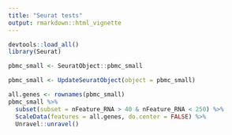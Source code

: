 ```yaml
---
title: "Seurat tests"
output: rmarkdown::html_vignette
---
```



```r
devtools::load_all()
library(Seurat)

pbmc_small <- SeuratObject::pbmc_small

pbmc_small <- UpdateSeuratObject(object = pbmc_small)

all.genes <- rownames(pbmc_small)
pbmc_small %>%
  subset(subset = nFeature_RNA > 40 & nFeature_RNA < 250) %>%
  ScaleData(features = all.genes, do.center = FALSE) %>%
  Unravel::unravel()
```
